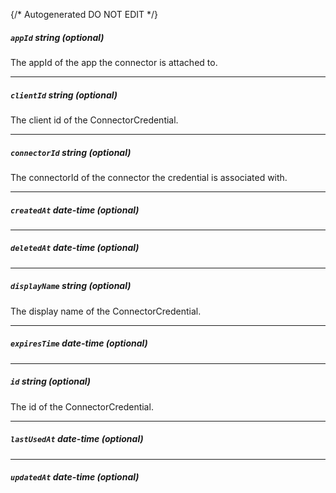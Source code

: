 {/* Autogenerated DO NOT EDIT  */}
##### `appId` _string (optional)_
The appId of the app the connector is attached to.

---
##### `clientId` _string (optional)_
The client id of the ConnectorCredential.

---
##### `connectorId` _string (optional)_
The connectorId of the connector the credential is associated with.

---
##### `createdAt` _date-time (optional)_

---
##### `deletedAt` _date-time (optional)_

---
##### `displayName` _string (optional)_
The display name of the ConnectorCredential.

---
##### `expiresTime` _date-time (optional)_

---
##### `id` _string (optional)_
The id of the ConnectorCredential.

---
##### `lastUsedAt` _date-time (optional)_

---
##### `updatedAt` _date-time (optional)_


